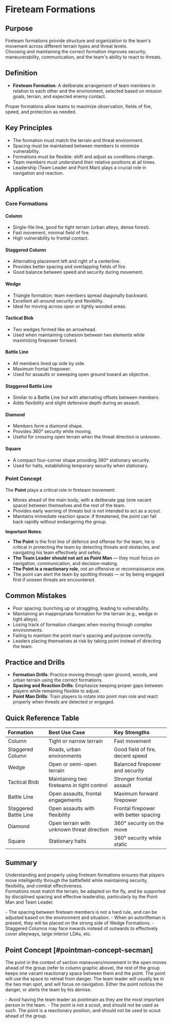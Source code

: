 
# Fireteam Formations

## Purpose

Fireteam formations provide structure and organization to the team's movement across different terrain types and threat levels.  
Choosing and maintaining the correct formation improves security, maneuverability, communication, and the team's ability to react to threats.

## Definition

- **Fireteam Formation**: A deliberate arrangement of team members in relation to each other and the environment, selected based on mission goals, terrain, and expected enemy contact.

Proper formations allow teams to maximize observation, fields of fire, speed, and protection as needed.

## Key Principles

- The formation must match the terrain and threat environment.
- Spacing must be maintained between members to minimize vulnerability.
- Formations must be flexible: shift and adjust as conditions change.
- Team members must understand their relative positions at all times.
- Leadership (Team Leader and Point Man) plays a crucial role in navigation and reaction.

## Application

### Core Formations

<FormationsGallery />

#### Column

- Single-file line, good for tight terrain (urban alleys, dense forest).
- Fast movement, minimal field of fire.
- High vulnerability to frontal contact.

#### Staggered Column

- Alternating placement left and right of a centerline.
- Provides better spacing and overlapping fields of fire.
- Good balance between speed and security during movement.

#### Wedge

- Triangle formation; team members spread diagonally backward.
- Excellent all-around security and flexibility.
- Ideal for moving across open or lightly wooded areas.

#### Tactical Blob

- Two wedges formed like an arrowhead.
- Used when maintaining cohesion between two elements while maximizing firepower forward.

#### Battle Line

- All members lined up side by side.
- Maximum frontal firepower.
- Used for assaults or sweeping open ground toward an objective.

#### Staggered Battle Line

- Similar to a Battle Line but with alternating offsets between members.
- Adds flexibility and slight defensive depth during an assault.

#### Diamond

- Members form a diamond shape.
- Provides 360° security while moving.
- Useful for crossing open terrain when the threat direction is unknown.

#### Square

- A compact four-corner shape providing 360° stationary security.
- Used for halts, establishing temporary security when stationary.

### Point Concept

The **Point** plays a critical role in fireteam movement:

- Moves ahead of the main body, with a deliberate gap (one vacant space) between themselves and the rest of the team.
- Provides early warning of threats but is not intended to act as a scout.
- Maintains immediate reaction space: if threatened, the point can fall back rapidly without endangering the group.

**Important Notes**:

- **The Point** is the first line of defence and offense for the team, he is critical in protecting the team by detecting threats and obstacles, and navigating his team effectively and sefely.
- **The Team Leader should not act as Point Man** — they must focus on navigation, communication, and decision-making.
- **The Point is a reactionary role**, not an offensive or reconnaissance one.
- The point can alert the team by spotting threats — or by being engaged first if unseen threats are encountered.

## Common Mistakes

- Poor spacing: bunching up or straggling, leading to vulnerability.
- Maintaining an inappropriate formation for the terrain (e.g., wedge in tight alleys).
- Losing track of formation changes when moving through complex environments.
- Failing to maintain the point man's spacing and purpose correctly.
- Leaders placing themselves at risk by taking point instead of directing the team.

## Practice and Drills

- **Formation Drills**: Practice moving through open ground, woods, and urban terrain using the correct formations.
- **Spacing and Reaction Drills**: Emphasize keeping proper gaps between players while remaining flexible to adjust.
- **Point Man Drills**: Train players to rotate into point man role and react properly when threats are detected or engaged.

## Quick Reference Table

| Formation             | Best Use Case                              | Key Strengths                         |
| :-------------------- | :----------------------------------------- | :------------------------------------ |
| Column                | Tight or narrow terrain                    | Fast movement                         |
| Staggered Column      | Roads, urban environments                  | Good field of fire, decent speed      |
| Wedge                 | Open or semi-open terrain                  | Balanced firepower and security       |
| Tactical Blob         | Maintaining two fireteams in tight control | Stronger frontal assault              |
| Battle Line           | Open assaults, frontal engagements         | Maximum forward firepower             |
| Staggered Battle Line | Open assaults with flexibility             | Frontal firepower with better spacing |
| Diamond               | Open terrain with unknown threat direction | 360° security on the move             |
| Square                | Stationary halts                           | 360° security while static            |

## Summary

Understanding and properly using fireteam formations ensures that players move intelligently through the battlefield while maintaining security, flexibility, and combat effectiveness.  
Formations must match the terrain, be adapted on the fly, and be supported by disciplined spacing and effective leadership, particularly by the Point Man and Team Leader.

<Callout type='info'>
  - The spacing between fireteam members is not a hard rule, and can be adjusted
  based on the environment and situation. - When an autorifleman is present,
  they will be placed on the strong side of Wedge Formations. - Staggered
  Columns may face inwards instead of outwards to effectively cover alleyways,
  large interior LDAs, etc.
</Callout>

## Point Concept [#pointman-concept-secman]

The point in the context of section maneuvers/movement in the open moves ahead of the group (refer to column graphic above), the rest of the group keeps one vacant reactionary space between them and the point. The point will use the space to retreat from danger. The team leader will usually be in the two man spot, and will focus on navigation. Either the point notices the danger, or alerts the team by his demise.

<Callout type='warning'>
  - Avoid having the team leader as pointmain as they are the most important
  person in the team. - The point is not a scout, and should not be used as
  such. The point is a reactionary position, and should not be used to scout
  ahead of the group.
</Callout>
